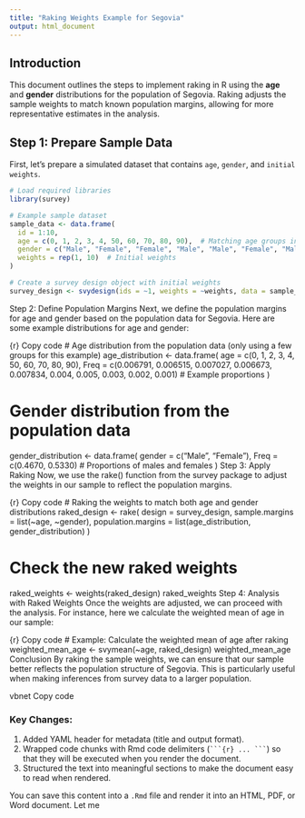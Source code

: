 ```yaml
---
title: "Raking Weights Example for Segovia"
output: html_document
---
```


## Introduction

This document outlines the steps to implement raking in R using the **age** and **gender** distributions for the population of Segovia. Raking adjusts the sample weights to match known population margins, allowing for more representative estimates in the analysis.

## Step 1: Prepare Sample Data

First, let's prepare a simulated dataset that contains `age`, `gender`, and `initial weights`.

```r
# Load required libraries
library(survey)

# Example sample dataset
sample_data <- data.frame(
  id = 1:10,
  age = c(0, 1, 2, 3, 4, 50, 60, 70, 80, 90),  # Matching age groups in the population data
  gender = c("Male", "Female", "Female", "Male", "Male", "Female", "Male", "Female", "Male", "Female"),
  weights = rep(1, 10)  # Initial weights
)

# Create a survey design object with initial weights
survey_design <- svydesign(ids = ~1, weights = ~weights, data = sample_data)
```

Step 2: Define Population Margins
Next, we define the population margins for age and gender based on the population data for Segovia. Here are some example distributions for age and gender:

{r}
Copy code
# Age distribution from the population data (only using a few groups for this example)
age_distribution <- data.frame(
  age = c(0, 1, 2, 3, 4, 50, 60, 70, 80, 90),
  Freq = c(0.006791, 0.006515, 0.007027, 0.006673, 0.007834, 0.004, 0.005, 0.003, 0.002, 0.001)  # Example proportions
)

# Gender distribution from the population data
gender_distribution <- data.frame(
  gender = c("Male", "Female"),
  Freq = c(0.4670, 0.5330)  # Proportions of males and females
)
Step 3: Apply Raking
Now, we use the rake() function from the survey package to adjust the weights in our sample to reflect the population margins.

{r}
Copy code
# Raking the weights to match both age and gender distributions
raked_design <- rake(
  design = survey_design,
  sample.margins = list(~age, ~gender),
  population.margins = list(age_distribution, gender_distribution)
)

# Check the new raked weights
raked_weights <- weights(raked_design)
raked_weights
Step 4: Analysis with Raked Weights
Once the weights are adjusted, we can proceed with the analysis. For instance, here we calculate the weighted mean of age in our sample:

{r}
Copy code
# Example: Calculate the weighted mean of age after raking
weighted_mean_age <- svymean(~age, raked_design)
weighted_mean_age
Conclusion
By raking the sample weights, we can ensure that our sample better reflects the population structure of Segovia. This is particularly useful when making inferences from survey data to a larger population.

vbnet
Copy code

### Key Changes:
1. Added YAML header for metadata (title and output format).
2. Wrapped code chunks with Rmd code delimiters (` ```{r} ... ``` `) so that they will be executed when you render the document.
3. Structured the text into meaningful sections to make the document easy to read when rendered.

You can save this content into a `.Rmd` file and render it into an HTML, PDF, or Word document. Let me
